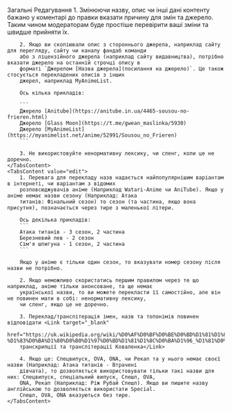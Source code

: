 
<Tabs
    defaultChecked="general"
    className="flex flex-col w-full gap-4">
    <TabsList className="grid w-full grid-cols-2 mt-4">
        <TabsTrigger value="general">Загальні</TabsTrigger>
        <TabsTrigger value="edit">Редагування</TabsTrigger>
    </TabsList>
    <TabsContent value="general">
        1. Змінюючи назву, опис чи інші дані контенту бажано у коментарі до правки вказати причину для змін та джерело.
        Таким чином модераторам буде простіше перевірити ваші зміни та швидше прийняти їх.

        2. Якщо ви скопіювали опис з стороннього джерела, наприклад сайту для перегляду, сайту чи каналу фандаб команди
        або з ліцензійного джерела (наприклад сайту видавництва), потрібно вказати джерело на останній строчці опису в
        форматі `Джерелом [Назва джерела](посилання на джерело)`. Це також стосується перекладених описів з інших
        джерел, наприклад MyAnimeList.

        Ось кілька прикладів:

        ```
        Джерело [Anitube](https://anitube.in.ua/4465-sousou-no-frieren.html)
        Джерело [Glass Moon](https://t.me/gwean_maslinka/5930)
        Джерело [MyAnimeList](https://myanimelist.net/anime/52991/Sousou_no_Frieren)
        ```

        3. Не використовуйте ненормативну лексику, чи сленг, коли це не доречно.
    </TabsContent>
    <TabsContent value="edit">
        1. Перевага для перекладу назв надається найпопулярнішим варіантам в інтернеті, чи варіантам з відомих
        розповсюджувачів аніме (Наприклад Watari-Anime чи AniTube). Якщо у аніме немає назви сезону (Наприклад: Атака
        титанів: Фінальний сезон) то сезон (та частина, якщо вона присутня), позначається через тире з маленької літери.

        Ось декілька прикладів:
        ```
        Атака титанів - 3 сезон, 2 частина
        Березневий лев - 2 сезон
        Сім'я шпигуна - 1 сезон, 2 частина
        ```

        Якщо у аніме є тільки один сезон, то вказувати номер сезону після назви не потрібно.

        2. Якщо неможливо скористатись першим правилом через те що наприклад, аніме тільки анонсоване, та ще немає
        української назви, то ви можете перекласти її самостійно, але він не повинен мати в собі: ненормативну лексику,
        чи сленг, якщо це не доречно.

        3. Переклад/транслітерація імен, назв та топонімів повинен відповідати <Link target="_blank"
        href="https://uk.wikipedia.org/wiki/%D0%AF%D0%BF%D0%BE%D0%BD%D1%81%D1%8C%D0%BA%D0%BE-%D1%83%D0%BA%D1%80%D0%B0%D1%97%D0%BD%D1%81%D1%8C%D0%BA%D1%96_%D1%81%D0%B8%D1%81%D1%82%D0%B5%D0%BC%D0%B8_%D1%82%D1%80%D0%B0%D0%BD%D1%81%D0%BA%D1%80%D0%B8%D0%BF%D1%86%D1%96%D1%97_%D1%82%D0%B0_%D1%82%D1%80%D0%B0%D0%BD%D1%81%D0%BB%D1%96%D1%82%D0%B5%D1%80%D0%B0%D1%86%D1%96%D1%97#%D0%9A%D0%BE%D0%B2%D0%B0%D0%BB%D0%B5%D0%BD%D0%BA%D0%BE_(2012)">системі
        транскрипції та транслітерації Коваленка</Link>

        4. Якщо це: Спецвипуск, OVA, ONA, чи Рекап та у нього немає своєї назви (Наприклад: Атака титанів - Втрачені
        дівчата), то дозволяється використовувати тільки такі назви для них: Спецвипуск, спеціальний випуск, Спешл, OVA,
        ONA, Рекап (Наприклад: Ріж Рубай Спешл). Якщо ви пишите назву англійською то дозволяється використати Special.
        Спешл, OVA, ONA вказуються без тире.
    </TabsContent>
</Tabs>